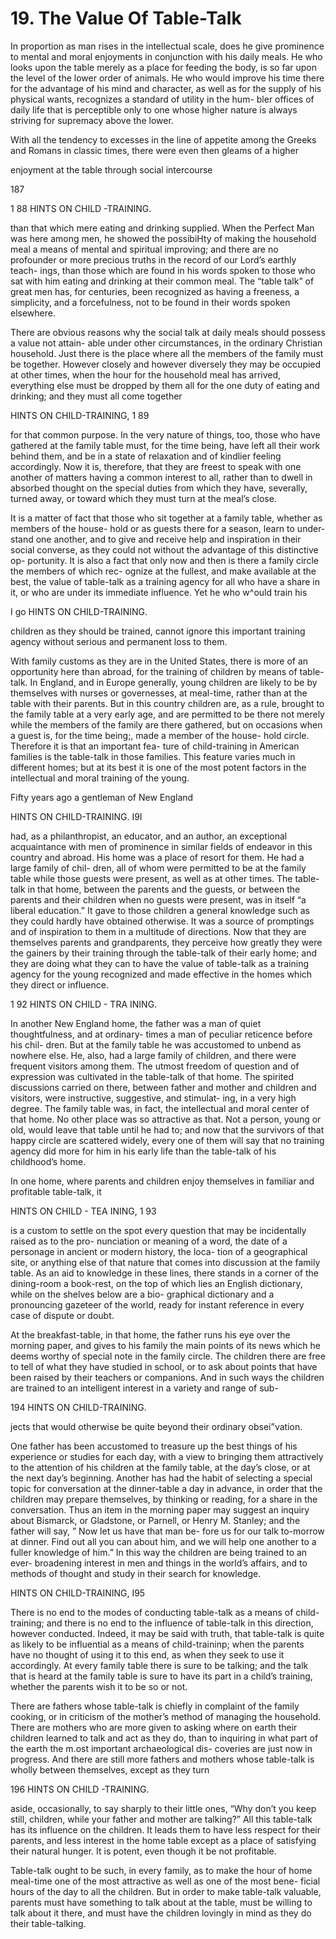 # 19. The Value Of Table-Talk



In proportion as man rises in the intellectual scale, does he give prominence to mental and moral enjoyments in conjunction with his daily meals. He who looks upon the table merely as a place for feeding the body, is so far upon the level of the lower order of animals. He who would improve his time there for the advantage of his mind and character, as well as for the supply of his physical wants, recognizes a standard of utility in the hum- bler offices of daily life that is perceptible only to one whose higher nature is always striving for supremacy above the lower.

With all the tendency to excesses in the line of appetite among the Greeks and Romans in classic times, there were even then gleams of a higher

enjoyment at the table through social intercourse

187



1 88 HINTS ON CHILD -TRAINING.

than that which mere eating and drinking supplied. When the Perfect Man was here among men, he showed the possibiHty of making the household meal a means of mental and spiritual improving; and there are no profounder or more precious truths in the record of our Lord's earthly teach- ings, than those which are found in his words spoken to those who sat with him eating and drinking at their common meal. The "table talk" of great men has, for centuries, been recognized as having a freeness, a simplicity, and a forcefulness, not to be found in their words spoken elsewhere.

There are obvious reasons why the social talk at daily meals should possess a value not attain- able under other circumstances, in the ordinary Christian household. Just there is the place where all the members of the family must be together. However closely and however diversely they may be occupied at other times, when the hour for the household meal has arrived, everything else must be dropped by them all for the one duty of eating and drinking; and they must all come together



HINTS ON CHILD-TRAINING, 1 89

for that common purpose. In the very nature of things, too, those who have gathered at the family table must, for the time being, have left all their work behind them, and be in a state of relaxation and of kindlier feeling accordingly. Now it is, therefore, that they are freest to speak with one another of matters having a common interest to all, rather than to dwell in absorbed thought on the special duties from which they have, severally, turned away, or toward which they must turn at the meal's close.

It is a matter of fact that those who sit together at a family table, whether as members of the house- hold or as guests there for a season, learn to under- stand one another, and to give and receive help and inspiration in their social converse, as they could not without the advantage of this distinctive op- portunity. It is also a fact that only now and then is there a family circle the members of which rec- ognize at the fullest, and make available at the best, the value of table-talk as a training agency for all who have a share in it, or who are under its immediate influence. Yet he who w^ould train his



I go HINTS ON CHILD-TRAINING.

children as they should be trained, cannot ignore this important training agency without serious and permanent loss to them.

With family customs as they are in the United States, there is more of an opportunity here than abroad, for the training of children by means of table-talk. In England, and in Europe generally, young children are likely to be by themselves with nurses or governesses, at meal-time, rather than at the table with their parents. But in this country children are, as a rule, brought to the family table at a very early age, and are permitted to be there not merely while the members of the family are there gathered, but on occasions when a guest is, for the time being;, made a member of the house- hold circle. Therefore it is that an important fea- ture of child-training in American families is the table-talk in those families. This feature varies much in different homes; but at its best it is one of the most potent factors in the intellectual and moral training of the young.

Fifty years ago a gentleman of New England



HINTS ON CHILD-TRAINING. I9I

had, as a philanthropist, an educator, and an author, an exceptional acquaintance with men of prominence in similar fields of endeavor in this country and abroad. His home was a place of resort for them. He had a large family of chil- dren, all of whom were permitted to be at the family table while those guests were present, as well as at other times. The table-talk in that home, between the parents and the guests, or between the parents and their children when no guests were present, was in itself "a liberal education." It gave to those children a general knowledge such as they could hardly have obtained otherwise. It was a source of promptings and of inspiration to them in a multitude of directions. Now that they are themselves parents and grandparents, they perceive how greatly they were the gainers by their training through the table-talk of their early home; and they are doing what they can to have the value of table-talk as a training agency for the young recognized and made effective in the homes which they direct or influence.



1 92 HINTS ON CHILD - TRA INING.

In another New England home, the father was a man of quiet thoughtfulness, and at ordinary- times a man of peculiar reticence before his chil- dren. But at the family table he was accustomed to unbend as nowhere else. He, also, had a large family of children, and there were frequent visitors among them. The utmost freedom of question and of expression was cultivated in the table-talk of that home. The spirited discussions carried on there, between father and mother and children and visitors, were instructive, suggestive, and stimulat- ing, in a very high degree. The family table was, in fact, the intellectual and moral center of that home. No other place was so attractive as that. Not a person, young or old, would leave that table until he had to; and now that the survivors of that happy circle are scattered widely, every one of them will say that no training agency did more for him in his early life than the table-talk of his childhood's home.

In one home, where parents and children enjoy themselves in familiar and profitable table-talk, it



HINTS ON CHILD - TEA INING, 1 93

is a custom to settle on the spot every question that may be incidentally raised as to the pro- nunciation or meaning of a word, the date of a personage in ancient or modern history, the loca- tion of a geographical site, or anything else of that nature that comes into discussion at the family table. As an aid to knowledge in these lines, there stands in a corner of the dining-room a book-rest, on the top of which lies an English dictionary, while on the shelves below are a bio- graphical dictionary and a pronouncing gazeteer of the world, ready for instant reference in every case of dispute or doubt.

At the breakfast-table, in that home, the father runs his eye over the morning paper, and gives to his family the main points of its news which he deems worthy of special note in the family circle. The children there are free to tell of what they have studied in school, or to ask about points that have been raised by their teachers or companions. And in such ways the children are trained to an intelligent interest in a variety and range of sub-



194 HINTS ON CHILD-TRAINING.

jects that would otherwise be quite beyond their ordinary obsei"vation.

One father has been accustomed to treasure up the best things of his experience or studies for each day, with a view to bringing them attractively to the attention of his children at the family table, at the day's close, or at the next day's beginning. Another has had the habit of selecting a special topic for conversation at the dinner-table a day in advance, in order that the children may prepare themselves, by thinking or reading, for a share in the conversation. Thus an item in the morning paper may suggest an inquiry about Bismarck, or Gladstone, or Parnell, or Henry M. Stanley; and the father will say, " Now let us have that man be- fore us for our talk to-morrow at dinner. Find out all you can about him, and we will help one another to a fuller knowledge of him." In this way the children are being trained to an ever- broadening interest in men and things in the world's affairs, and to methods of thought and study in their search for knowledge.



HINTS ON CHILD-TRAINING, I95

There is no end to the modes of conducting table-talk as a means of child-training; and there is no end to the influence of table-talk in this direction, however conducted. Indeed, it may be said with truth, that table-talk is quite as likely to be influential as a means of child-traininp; when the parents have no thought of using it to this end, as when they seek to use it accordingly. At every family table there is sure to be talking; and the talk that is heard at the family table is sure to have its part in a child's training, whether the parents wish it to be so or not.

There are fathers whose table-talk is chiefly in complaint of the family cooking, or in criticism of the mother's method of managing the household. There are mothers who are more given to asking where on earth their children learned to talk and act as they do, than to inquiring in what part of the earth the m.ost important archaeological dis- coveries are just now in progress. And there are still more fathers and mothers whose table-talk is wholly between themselves, except as they turn



196 HINTS ON CHILD -TRAINING.

aside, occasionally, to say sharply to their little ones, "Why don't you keep still, children, while your father and mother are talking?" All this table-talk has its influence on the children. It leads them to have less respect for their parents, and less interest in the home table except as a place of satisfying their natural hunger. It is potent, even though it be not profitable.

Table-talk ought to be such, in every family, as to make the hour of home meal-time one of the most attractive as well as one of the most bene- ficial hours of the day to all the children. But in order to make table-talk valuable, parents must have something to talk about at the table, must be willing to talk about it there, and must have the children lovingly in mind as they do their table-talking.